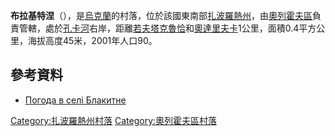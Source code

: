 {{coord|47|43|18|N|35|39|34|E|scale:100000|display=title}}

'''布拉基特涅'''（{{lang-uk|Блакитне}}），是[[烏克蘭|烏克蘭]]的村落，位於該國東南部[[扎波羅熱州|扎波羅熱州]]，由[[奧列霍夫區|奧列霍夫區]]負責管轄，處於[[孔卡河|孔卡河]]右岸，距離[[若夫塔克魯恰|若夫塔克魯恰]]和[[奧達里夫卡_(奧列霍夫區)|奧達里夫卡]]1公里，面積0.4平方公里，海拔高度45米，2001年人口90。

==參考資料==
* [http://weather.in.ua/ua/zaporozhskaja/1490 Погода в селі Блакитне] {{Wayback|url=http://weather.in.ua/ua/zaporozhskaja/1490 |date=20200930095919 }}

[[Category:扎波羅熱州村落|Category:扎波羅熱州村落]]
[[Category:奧列霍夫區村落|Category:奧列霍夫區村落]]


{{Zaporizhia-geo-stub}}